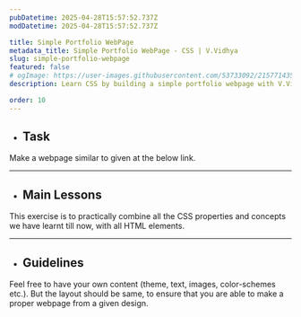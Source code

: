```yaml
---
pubDatetime: 2025-04-28T15:57:52.737Z
modDatetime: 2025-04-28T15:57:52.737Z

title: Simple Portfolio WebPage
metadata_title: Simple Portfolio WebPage - CSS | V.Vidhya
slug: simple-portfolio-webpage
featured: false
# ogImage: https://user-images.githubusercontent.com/53733092/215771435-25408246-2309-4f8b-a781-1f3d93bdf0ec.png
description: Learn CSS by building a simple portfolio webpage with V.Vidhya.

order: 10
---
```



- ## Task

Make a webpage similar to given at the below link. 

<LinkMd href="https://virtualvidhya.github.io/projects-css/simple-portfolio/" title="WebPage Preview" />

---

- ## Main Lessons

This exercise is to practically combine all the CSS properties and concepts we have learnt till now, with all HTML elements.

---

- ## Guidelines

Feel free to have your own content (theme, text, images, color-schemes etc.). But the layout should be same, to ensure that you are able to make a proper webpage from a given design.